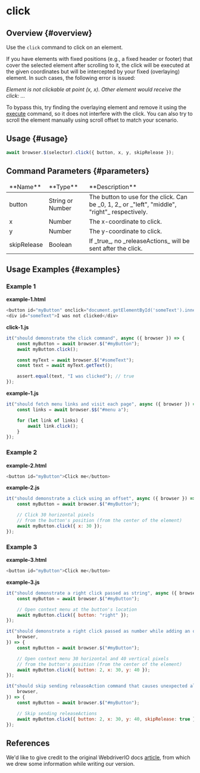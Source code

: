 
# click

## Overview {#overview}

Use the `click` command to click on an element.

<Admonition type="warning">
If you have elements with fixed positions (e.g., a fixed header or footer) that cover the selected element after scrolling to it, the click will be executed at the given coordinates but will be intercepted by your fixed (overlaying) element. In such cases, the following error is issued:

_Element is not clickable at point (x, x). Other element would receive the click: ..._

To bypass this, try finding the overlaying element and remove it using the [execute][execute] command, so it does not interfere with the click. You can also try to scroll the element manually using scroll offset to match your scenario.

</Admonition>

## Usage {#usage}

```javascript
await browser.$(selector).click({ button, x, y, skipRelease });
```

## Command Parameters {#parameters}

<table>
<thead>
<tr><td>**Name**</td><td>**Type**</td><td>**Description**</td></tr>
</thead>
<tbody>
<tr><td>button</td><td>String or Number</td><td>The button to use for the click. Can be _0, 1, 2_ or _"left", "middle", "right"_ respectively.</td></tr>
<tr><td>x</td><td>Number</td><td>The x-coordinate to click.</td></tr>
<tr><td>y</td><td>Number</td><td>The y-coordinate to click.</td></tr>
<tr><td>skipRelease</td><td>Boolean</td><td>If _true_, no _releaseActions_ will be sent after the click.</td></tr>

</tbody>
</table>

## Usage Examples {#examples}

### Example 1

**example-1.html**

```javascript
<button id="myButton" onclick="document.getElementById('someText').innerHTML='I was clicked'">Click me</button>
<div id="someText">I was not clicked</div>
```

**click-1.js**

```javascript
it("should demonstrate the click command", async ({ browser }) => {
    const myButton = await browser.$("#myButton");
    await myButton.click();

    const myText = await browser.$("#someText");
    const text = await myText.getText();

    assert.equal(text, "I was clicked"); // true
});
```

**example-1.js**

```javascript
it("should fetch menu links and visit each page", async ({ browser }) => {
    const links = await browser.$$("#menu a");

    for (let link of links) {
        await link.click();
    }
});
```

### Example 2

**example-2.html**

```javascript
<button id="myButton">Click me</button>
```

**example-2.js**

```javascript
it("should demonstrate a click using an offset", async ({ browser }) => {
    const myButton = await browser.$("#myButton");

    // Click 30 horizontal pixels
    // from the button's position (from the center of the element)
    await myButton.click({ x: 30 });
});
```

### Example 3

**example-3.html**

```javascript
<button id="myButton">Click me</button>
```

**example-3.js**

```javascript
it("should demonstrate a right click passed as string", async ({ browser }) => {
    const myButton = await browser.$("#myButton");

    // Open context menu at the button's location
    await myButton.click({ button: "right" });
});

it("should demonstrate a right click passed as number while adding an offset", async ({
    browser,
}) => {
    const myButton = await browser.$("#myButton");

    // Open context menu 30 horizontal and 40 vertical pixels
    // from the button's position (from the center of the element)
    await myButton.click({ button: 2, x: 30, y: 40 });
});

it("should skip sending releaseAction command that causes unexpected alert closure", async ({
    browser,
}) => {
    const myButton = await browser.$("#myButton");

    // Skip sending releaseActions
    await myButton.click({ button: 2, x: 30, y: 40, skipRelease: true });
});
```

## References

We'd like to give credit to the original WebdriverIO docs [article](https://webdriver.io/docs/api/element/click), from which we drew some information while writing our version.

[execute]: ../../browser/execute
[webdriver-click]: https://w3c.github.io/webdriver/#dfn-element-click
